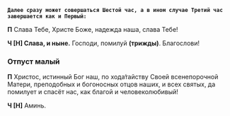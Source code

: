 **`Далее сразу может совершаться Шестой час, а в ином случае Третий час завершается как и Первый:`**

**П** Слава Тебе, Христе Боже, надежда наша, слава Тебе!

**Ч [Н] Слава, и ныне.** Господи, помилуй **(трижды)**. Благослови!

### Отпуст малый

**П** Христос, истинный Бог наш, по хода́тайству Своей всенепорочной Матери, преподобных и богоносных отцов наших, и всех святых, да помилует и спасёт нас, как благой и человеколюбивый!

**Ч [Н]** Аминь.
